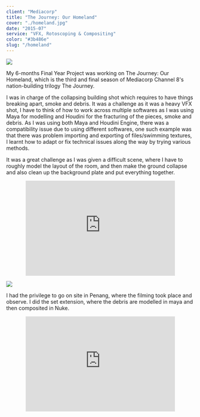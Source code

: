 ```yaml
---
client: "Mediacorp"
title: "The Journey: Our Homeland"
cover: "./homeland.jpg"
date: "2015-07"
service: "VFX, Rotoscoping & Compositing"
color: "#3b486e"
slug: "/homeland"
---
```


![](./home.jpg)

My 6-months Final Year Project was working on The Journey: Our Homeland, which is the third and final season of Mediacorp Channel 8's nation-building trilogy The Journey. 

I was in charge of the collapsing building shot which requires to have things breaking apart, smoke and debris. It was a challenge as it was a heavy VFX shot, I have to think of how to work across multiple softwares as I was using Maya for modelling and Houdini for the fracturing of the pieces, smoke and debris. As I was using both Maya and Houdini Engine, there was a compatibility issue due to using different softwares, one such example was that there was problem importing and exporting of files/swimming textures, I learnt how to adapt or fix technical issues along the way by trying various methods.

It was a great challenge as I was given a difficult scene, where I have to roughly model the layout of the room, and then make the ground collapse and also clean up the background plate and put everything together.

<center><div style="text-align: center;"><iframe width="400" height="255" src="https://www.youtube.com/embed/aGQN9QBJ1Io?start=114" frameborder="0" allow="accelerometer; autoplay; encrypted-media; gyroscope; picture-in-picture" allowfullscreen></iframe></div></center>

![](./homeland.jpg)

I had the privilege to go on site in Penang, where the filming took place and observe. I did the set extension, where the debris are modelled in maya and then composited in Nuke.

<center><div style="text-align: center;"><iframe src="https://player.vimeo.com/video/207045390" width="400" height="255" frameborder="0" allow="autoplay; fullscreen" allowfullscreen></iframe></div></center>







